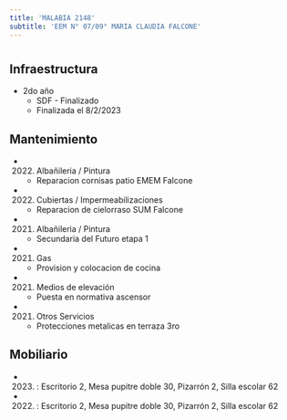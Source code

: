 ```yaml
---
title: 'MALABIA 2148'
subtitle: 'EEM N° 07/09° MARIA CLAUDIA FALCONE'
---
```


#
## Infraestructura

* 2do año 
    + SDF - Finalizado 
    + Finalizada el 8/2/2023 






## Mantenimiento

*  (2022) Albañileria / Pintura 
    + Reparacion cornisas patio EMEM Falcone

*  (2022) Cubiertas / Impermeabilizaciones 
    + Reparacion de cielorraso SUM Falcone

*  (2021) Albañileria / Pintura 
    + Secundaria del Futuro etapa 1

*  (2021) Gas 
    + Provision y colocacion de cocina

*  (2021) Medios de elevación 
    + Puesta en normativa ascensor

*  (2021) Otros Servicios 
    + Protecciones metalicas en terraza 3ro





## Mobiliario

*  (2023) : Escritorio 2, Mesa pupitre doble 30, Pizarrón 2, Silla escolar 62 

*  (2022) : Escritorio 2, Mesa pupitre doble 30, Pizarrón 2, Silla escolar 62 




